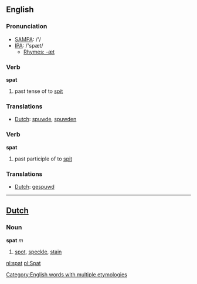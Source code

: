 == English ==

=== Pronunciation ===
*[[w:SAMPA|SAMPA]]: /'/
*[[w:IPA|IPA]]: /'spæt/
**[[Rhymes:English:-æt|Rhymes: -æt]]

=== Verb ===

'''spat'''

# past tense of to [[spit]]

=== Translations ===
*[[Dutch]]: [[spuwde]], [[spuwden]]

=== Verb ===

'''spat'''

# past participle of to [[spit]]

=== Translations ===
*[[Dutch]]: [[gespuwd]]

----

==[[Dutch]]==

=== Noun ===

'''spat''' ''m''

# [[spot]], [[speckle]], [[stain]]

[[Category:English words with multiple etymologies]]

[[nl:spat]]
[[pl:Spat]]